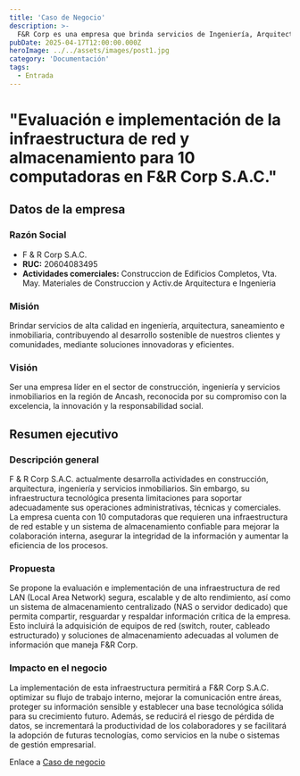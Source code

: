 ```yaml
---
title: 'Caso de Negocio'
description: >-
  F&R Corp es una empresa que brinda servicios de Ingeniería, Arquitectura, Saneamiento y Inmobiliaria.
pubDate: 2025-04-17T12:00:00.000Z
heroImage: ../../assets/images/post1.jpg
category: 'Documentación'
tags:
  - Entrada
---
```


# "Evaluación e implementación de la infraestructura de red y almacenamiento para 10 computadoras en F&R Corp S.A.C."

## Datos de la empresa

### Razón Social

- F & R Corp S.A.C.
- **RUC:** 20604083495
- **Actividades comerciales:** Construccion de Edificios Completos, Vta. May. Materiales de Construccion y Activ.de Arquitectura e Ingenieria

### Misión

Brindar servicios de alta calidad en ingeniería, arquitectura, saneamiento e inmobiliaria, contribuyendo al desarrollo sostenible de nuestros clientes y comunidades, mediante soluciones innovadoras y eficientes.

### Visión

Ser una empresa líder en el sector de construcción, ingeniería y servicios inmobiliarios en la región de Ancash, reconocida por su compromiso con la excelencia, la innovación y la responsabilidad social.

## Resumen ejecutivo

### Descripción general

F & R Corp S.A.C. actualmente desarrolla actividades en construcción, arquitectura, ingeniería y servicios inmobiliarios. Sin embargo, su infraestructura tecnológica presenta limitaciones para soportar adecuadamente sus operaciones administrativas, técnicas y comerciales. La empresa cuenta con 10 computadoras que requieren una infraestructura de red estable y un sistema de almacenamiento confiable para mejorar la colaboración interna, asegurar la integridad de la información y aumentar la eficiencia de los procesos.

### Propuesta

Se propone la evaluación e implementación de una infraestructura de red LAN (Local Area Network) segura, escalable y de alto rendimiento, así como un sistema de almacenamiento centralizado (NAS o servidor dedicado) que permita compartir, resguardar y respaldar información crítica de la empresa. Esto incluirá la adquisición de equipos de red (switch, router, cableado estructurado) y soluciones de almacenamiento adecuadas al volumen de información que maneja F&R Corp.

### Impacto en el negocio

La implementación de esta infraestructura permitirá a F&R Corp S.A.C. optimizar su flujo de trabajo interno, mejorar la comunicación entre áreas, proteger su información sensible y establecer una base tecnológica sólida para su crecimiento futuro. Además, se reducirá el riesgo de pérdida de datos, se incrementará la productividad de los colaboradores y se facilitará la adopción de futuras tecnologías, como servicios en la nube o sistemas de gestión empresarial.

Enlace a <a href="https://docs.google.com/document/d/1X0htev7elNaFoXydXXdlClFJX5bUDYgf67i9IECW7XU/preview" target="_blank">Caso de negocio</a>
